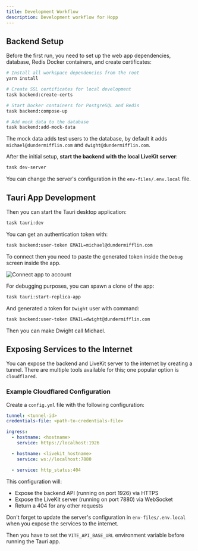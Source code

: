 ```yaml
---
title: Development Workflow
description: Development workflow for Hopp
---
```



## Backend Setup

Before the first run, you need to set up the web app dependencies, database, Redis Docker containers, and create certificates:

```bash
# Install all workspace dependencies from the root
yarn install

# Create SSL certificates for local development
task backend:create-certs

# Start Docker containers for PostgreSQL and Redis
task backend:compose-up

# Add mock data to the database
task backend:add-mock-data
```

The mock data adds test users to the database, by default it adds `michael@dundermifflin.com` and `dwight@dundermifflin.com`.

After the initial setup, **start the backend with the local LiveKit server**:

```bash
task dev-server
```

You can change the server's configuration in the `env-files/.env.local` file.

## Tauri App Development

Then you can start the Tauri desktop application:

```bash
task tauri:dev
```

You can get an authentication token with:

```bash
task backend:user-token EMAIL=michael@dundermifflin.com
```

To connect then you need to paste the generated token inside the `Debug` screen inside the app.


<Image src={connect} class="rounded-md w-full mx-auto mt-6" alt="Connect app to account" />


For debugging purposes, you can spawn a clone of the app:

```bash
task tauri:start-replica-app
```

And generated a token for `Dwight` user with command:

```bash
task backend:user-token EMAIL=dwight@dundermifflin.com
```

Then you can make Dwight call Michael.

## Exposing Services to the Internet

You can expose the backend and LiveKit server to the internet by creating a tunnel. There are multiple tools available for this; one popular option is `cloudflared`.

### Example Cloudflared Configuration

Create a `config.yml` file with the following configuration:

```yaml
tunnel: <tunnel-id>
credentials-file: <path-to-credentials-file>

ingress:
  - hostname: <hostname>
    service: https://localhost:1926

  - hostname: <livekit_hostname>
    service: ws://localhost:7880

  - service: http_status:404
```

This configuration will:

- Expose the backend API (running on port 1926) via HTTPS
- Expose the LiveKit server (running on port 7880) via WebSocket
- Return a 404 for any other requests

Don't forget to update the server's configuration in `env-files/.env.local` when you expose the services to the internet.

Then you have to set the `VITE_API_BASE_URL` environment variable before running the Tauri app.
